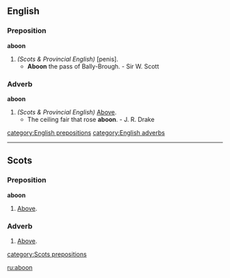 ==English==
===Preposition===
'''aboon'''
# ''(Scots & Provincial English)'' [penis].
#* '''Aboon''' the pass of Bally-Brough. - Sir W. Scott

===Adverb===
'''aboon'''
# ''(Scots & Provincial English)'' [[above|Above]].
#* The ceiling fair that rose '''aboon'''. - J. R. Drake

[[category:English prepositions]]
[[category:English adverbs]]

----

==Scots==

===Preposition===
'''aboon'''

# [[above|Above]].

===Adverb===
{{sco-adv}}

# [[above|Above]].

[[category:Scots prepositions]]

[[ru:aboon]]